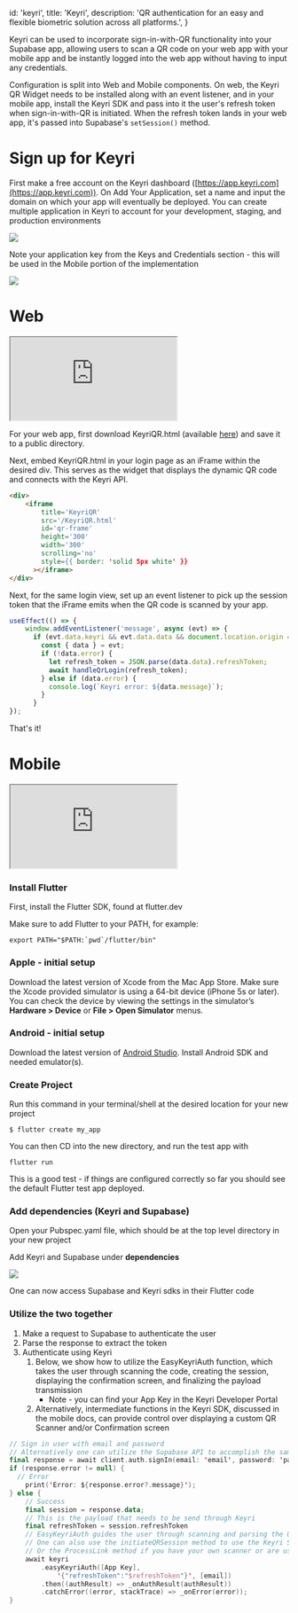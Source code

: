 
  id: 'keyri',
  title: 'Keyri',
  description:
    'QR authentication for an easy and flexible biometric solution across all platforms.',
}

Keyri can be used to incorporate sign-in-with-QR functionality into your Supabase app, allowing users to scan a QR code on your web app with your mobile app and be instantly logged into the web app without having to input any credentials.

Configuration is split into Web and Mobile components. On web, the Keyri QR Widget needs to be installed along with an event listener, and in your mobile app, install the Keyri SDK and pass into it the user's refresh token when sign-in-with-QR is initiated. When the refresh token lands in your web app, it's passed into Supabase's `setSession()` method.

# Sign up for Keyri

First make a free account on the Keyri dashboard ([https://app.keyri.com](https://app.keyri.com)). On Add Your Application, set a name and input the domain on which your app will eventually be deployed. You can create multiple application in Keyri to account for your development, staging, and production environments

![](https://archbee-image-uploads.s3.amazonaws.com/FQ4YmCkDokMJylbTAsoOR/HvTIja3KfgKUIMiNVKAqP_screen-shot-2022-10-13-at-21524-pm.png)

Note your application key from the Keys and Credentials section - this will be used in the Mobile portion of the implementation

![](https://archbee-image-uploads.s3.amazonaws.com/FQ4YmCkDokMJylbTAsoOR/KnD6LkWs-PUDtTS1sT9Rz_screen-shot-2022-10-13-at-21746-pm.png)

# Web

<div className="video-container">
  <iframe
    src="https://www.youtube-nocookie.com/embed/jrjrcpc2PFQ"
    frameBorder="1"
    allow="accelerometer; autoplay; clipboard-write; encrypted-media; gyroscope; picture-in-picture"
    allowFullScreen
  ></iframe>
</div>

For your web app, first download KeyriQR.html (available [here](https://raw.githubusercontent.com/Keyri-Co/library-keyri-connect/main/KeyriQR.html)) and save it to a public directory.

Next, embed KeyriQR.html in your login page as an iFrame within the desired div. This serves as the widget that displays the dynamic QR code and connects with the Keyri API.

```html
<div>
    <iframe
        title='KeyriQR'
        src='/KeyriQR.html'
        id='qr-frame'
        height='300'
        width='300'
        scrolling='no'
        style={{ border: 'solid 5px white' }}
      ></iframe>
</div>
```

Next, for the same login view, set up an event listener to pick up the session token that the iFrame emits when the QR code is scanned by your app.

```javascript
useEffect(() => {
    window.addEventListener('message', async (evt) => {
      if (evt.data.keyri && evt.data.data && document.location.origin == evt.origin) {
        const { data } = evt;
        if (!data.error) {
          let refresh_token = JSON.parse(data.data).refreshToken;
          await handleQrLogin(refresh_token);
        } else if (data.error) {
          console.log(`Keyri error: ${data.message}`);
        }
      }
});
```

That's it!

# Mobile

<div className="video-container">
  <iframe
    src="https://www.youtube-nocookie.com/embed/oGMsSKyh6tc"
    frameBorder="1"
    allow="accelerometer; autoplay; clipboard-write; encrypted-media; gyroscope; picture-in-picture"
    allowFullScreen
  ></iframe>
</div>


### Install Flutter

First, install the Flutter SDK, found at flutter.dev

Make sure to add Flutter to your PATH, for example:&#x20;

```shell
export PATH="$PATH:`pwd`/flutter/bin"
```

### Apple - initial setup

Download the latest version of Xcode from the Mac App Store. Make sure the Xcode provided simulator is using a 64-bit device (iPhone 5s or later). You can check the device by viewing the settings in the simulator’s **Hardware > Device** or **File > Open Simulator** menus.

### Android - initial setup

Download the latest version of [Android Studio](https://developer.android.com/studio). Install Android SDK and needed emulator(s).

### Create Project

Run this command in your terminal/shell at the desired location for your new project

```shell
$ flutter create my_app
```

You can then CD into the new directory, and run the test app with&#x20;

```shell
flutter run
```

This is a good test - if things are configured correctly so far you should see the default Flutter test app deployed.

### Add dependencies (Keyri and Supabase)

Open your Pubspec.yaml file, which should be at the top level directory in your new project

Add Keyri and Supabase under **dependencies**

![](https://archbee-image-uploads.s3.amazonaws.com/FQ4YmCkDokMJylbTAsoOR/jlAfOTEchuZpBq8TeXhJZ_screen-shot-2022-09-29-at-060908.png)

One can now access Supabase and Keyri sdks in their Flutter code

### Utilize the two together

1.  Make a request to Supabase to authenticate the user
2.  Parse the response to extract the token
3.  Authenticate using Keyri
    1.  Below, we show how to utilize the EasyKeyriAuth function, which takes the user through scanning the code, creating the session, displaying the confirmation screen, and finalizing the payload transmission
        - Note - you can find your App Key in the Keyri Developer Portal​
    2.  Alternatively, intermediate functions in the Keyri SDK, discussed in the mobile docs, can provide control over displaying a custom QR Scanner and/or Confirmation screen

```kotlin
// Sign in user with email and password
// Alternatively one can utilize the Supabase API to accomplish the same thing
final response = await client.auth.signIn(email: 'email', password: 'password');
if (response.error != null) {
  // Error
    print('Error: ${response.error?.message}');
} else {
    // Success
    final session = response.data;
    // This is the payload that needs to be send through Keyri
    final refreshToken = session.refreshToken
    // EasyKeyriAuth guides the user through scanning and parsing the QR, confirming the session, and configuring the payload
    // One can also use the initiateQRSession method to use the Keyri Scanner with a custom Confirmation screen
    // Or the ProcessLink method if you have your own scanner or are using deep linking
    await keyri
        .easyKeyriAuth([App Key],
            '{"refreshToken":"$refreshToken"}', [email])
        .then((authResult) => _onAuthResult(authResult))
        .catchError((error, stackTrace) => _onError(error));
}
```


